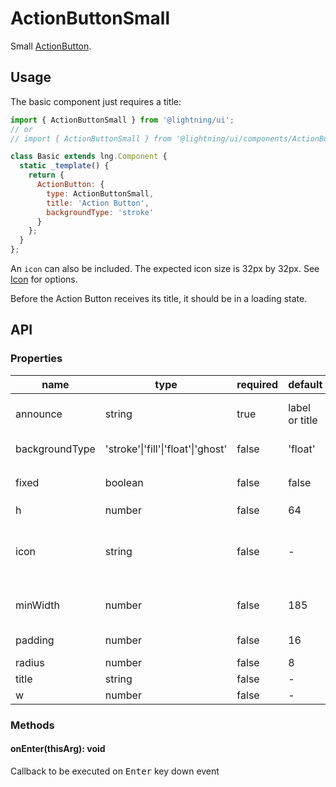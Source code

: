 
# ActionButtonSmall

Small [ActionButton](?path=/docs/actionbutton--base).

## Usage

The basic component just requires a title:

```js
import { ActionButtonSmall } from '@lightning/ui';
// or
// import { ActionButtonSmall } from '@lightning/ui/components/ActionButton';

class Basic extends lng.Component {
  static _template() {
    return {
      ActionButton: {
        type: ActionButtonSmall,
        title: 'Action Button',
        backgroundType: 'stroke'
      }
    };
  }
};
```

An `icon` can also be included. The expected icon size is 32px by 32px. See [Icon](?path=/docs/icon--basic) for options.

<Canvas>
  <Story id="actionbuttonsmall--base" />
</Canvas>


Before the Action Button receives its title, it should be in a loading state.
<Canvas>
  <Story id="actionbuttonsmall--loading" />
</Canvas>

## API

### Properties

name|type|required|default|description
--|--|--|--|--
announce|string|true|label or title|announcement text for screen readers
backgroundType|'stroke'\|'fill'\|'float'\|'ghost'|false|'float'|color of `Button` container.
fixed|boolean|false|false|when true, `w` overrides `minWidth`
h|number|false|64|height
icon|string|false|-|URI for icon or inline svg that may live next to the title. See <a href="?path=/docs/icon--basic">Icon</a>
minWidth|number|false|185|minimum width of the button
padding|number|false|16|left and right padding value
radius|number|false|8|border radius
title|string|false|-|button text
w|number|false|-|width

### Methods

#### onEnter(thisArg): void

Callback to be executed on <kbd>Enter</kbd> key down event
